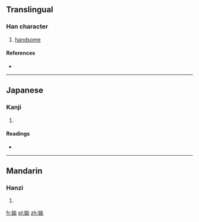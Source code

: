 {{also|媮}}
==Translingual==

===Han character===
{{Han char|rn=38|rad=女|as=09|sn=12|four=|canj=女人一女 (VOMV)|ids=⿰[[女]][[兪]]}}

# [[handsome]]

====References====
* {{Han ref|kx=0266.080|dkj=06469|hdz=21067.101|uh=5A7E|ud=23166}}

----

==Japanese==

===Kanji===
{{ja-kanji|grade=|rs=女09}}

# {{defn|lang=ja|sort=女09}}

====Readings====
* {{ja-readings|on=[[とう]] (tō), [[つ]] (tsu), [[ゆ]] (yu)|kun=[[わるがしこい]] (warugashikoi), [[ぬすむ]] (nusumu), [[ごまかす]] (gomakasu)}}

----

==Mandarin==

===Hanzi===
{{cmn-hanzi|pin=[[tōu]] ([[tou1]]), [[yú]] ([[yu2]])|wg=t'ou<sup>1</sup>}}

# {{defn|lang=cmn|sort=女09}}

[[fr:婾]]
[[pl:婾]]
[[zh:婾]]